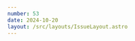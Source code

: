```yaml
---
number: 53
date: 2024-10-20
layout: /src/layouts/IssueLayout.astro
---
```



<Title title={`Issue ${frontmatter.number}`} date={frontmatter.date} />

<NewsletterSponsorSlot
  title="Releases so easy your work will never pile up"
  url={`https://get.runway.team/build-or-ship?utm_campaign%3DiOS%20CI%20Newsletter%26utm_medium%3Dweb%26utm_source%3DiOS%20CI%20Newsletter%20Issue%20${frontmatter.number}%26utm_content%3Doct_20_24`}
  description="Runway handles the release coordination and busywork so you can focus on building great apps. You do the building, we'll do the shipping."
  image="https://d2thv89fb05cma.cloudfront.net/polpiella.dev/images/sponsors/build-or-ship.png"
/>

**🎉 We're over 2,000 subscribers! 🎉**

This is an incredibly special issue of the newsletter as earlier this week we hit another great milestone: **2,000 subscribers**! I want to take this opportunity to thank you so much for all the support you have shown and to reiterate my commitment to providing quality CI/CD content and resources.

And with no further ado, let's dive right into this week's issue!

<Providers />

## [🚀 The best way to install Ruby + Fastlane on CI/CD](https://www.polpiella.dev/install-ruby-and-gems-on-ci-cd?utm_campaign%3DiOS%20CI%20Newsletter%26utm_medium%3Dweb%26utm_source%3DiOS%20CI%20Newsletter%20Issue%2053%26utm_content%3Doct_20_24)

I recently ran a 2-hour introductory webinar into iOS CI/CD where I built a real-world release pipeline for an iOS app using **fastlane** and **GitHub Actions**.

As part of building this pipeline, I showed how to install **Ruby** and **fastlane** in a way that ensures that **you and your team's machines** and your **CI/CD runners** use the same version of all dependencies.

I have made it available in blog format this week so that anyone who couldn't join the workshop could still get access to **the code** and **set up instructions**.

## [👀 How to significantly improve incremental build time with xcodebuild](https://github.com/wojciech-kulik/xcodebuild.nvim/issues/201#issuecomment-2423828065?utm_campaign%3DiOS%20CI%20Newsletter%26utm_medium%3Dweb%26utm_source%3DiOS%20CI%20Newsletter%20Issue%2053%26utm_content%3Doct_20_24)

Just today, [Rudrank Riyam](https://x.com/rudrankriyam) shared a very interesting tweet with me that immediately sparked my interest. It turns out that incremental builds are **significantly slower in xcodebuild than in Xcode** and [Wojciech Kulik](https://x.com/kulik_wojciech) has found out exactly why.

The reason will surprise you and, while we will need to wait for Apple to ship a proper solution, there are a few **workarounds** that [Wojciech](https://x.com/kulik_wojciech) has come up with and might help you out! 

## [📦 Are Android apps smaller than iOS apps?](https://www.emergetools.com/blog/posts/are-android-apps-really-that-much-smaller-than-ios?utm_campaign%3DiOS%20CI%20Newsletter%26utm_medium%3Dweb%26utm_source%3DiOS%20CI%20Newsletter%20Issue%2053%26utm_content%3Doct_20_24)

I am a huge fan of [Emerge Tools](https://x.com/emergetools)' app deep-dives on social media, where they inspect **an app's IPA and its contents** and look for changes in their sizes across versions and ways to **optimise the app's final size**.

In almost all of their deep-dive threads, someone points out that the size of the app's Android counterpart **is much smaller than the iOS one**. But is this really the case? [Ryan Brooks](https://x.com/rbro112) and [Trevor Elkins](https://x.com/rovert_snikle) tell you all about it in this article!

## [🕵️‍♂️ Meet with Apple engineers to improve your app's performance](https://developer.apple.com/events/view/2D8N2SA3LT/dashboard?utm_campaign%3DiOS%20CI%20Newsletter%26utm_medium%3Dweb%26utm_source%3DiOS%20CI%20Newsletter%20Issue%2053%26utm_content%3Doct_20_24)

Apple shared in the October issue of their Hello Developer newsletter that they will be hosting some **in-person sessions** where app developers will be able to ask Apple engineers questions about performance and optimisation.

These in-person sessions will be held in **Cupertino**, **Bengaluru** and **Shanghai**, so if you are based in one of those locations, don't miss your chance and book a slot now!

## [⚠️ Requirements for shipping apps in the EU are now enforced](https://developer.apple.com/news/?id=yfacfeal&utm_campaign%3DiOS%20CI%20Newsletter%26utm_medium%3Dweb%26utm_source%3DiOS%20CI%20Newsletter%20Issue%2053%26utm_content%3Doct_20_24)

As of **October 17, 2024**, new requirements for submitting app updates to the App Store in the European Union have come into effect. Developers who are Account Holders or Admins in the Apple Developer Program and want to make their apps available in the EU must **now declare their trader status in App Store Connect before submitting updates**. This change aligns with the ongoing compliance efforts related to the **Digital Services Act (DSA)**.

Starting **February 17, 2025**, apps without verified trader status **will be removed from the EU App Store**.

## [🤐 Create Zip files using Swift and no 3rd-party dependencies](https://medium.com/parable-engineering/how-to-easily-create-zip-files-in-swift-without-third-party-dependencies-a1c36a451ea1?utm_campaign%3DiOS%20CI%20Newsletter%26utm_medium%3Dweb%26utm_source%3DiOS%20CI%20Newsletter%20Issue%2053%26utm_content%3Doct_20_24)

Whether it's **uploading a binary file to a GitHub Release** or **a test result bundle after a test run failure**, most CI/CD workflows need to upload artefacts during their execution. To reduce their size as much as possible, these artefacts are usually **zipped** before they are uploaded.

If you use Swift scripts in your CI/CD workflows, you might like to know that you can very easily zip files without using any third-party dependencies. Find out all about it in this article by [Oleg Dreyman](https://x.com/olegdreyman).

## [🔌 Beware of this argument when using xcodebuild and plugins](https://elegantchaos.com/2024/10/11/xcodebuild-platforms-and-plugins.html?utm_campaign%3DiOS%20CI%20Newsletter%26utm_medium%3Dweb%26utm_source%3DiOS%20CI%20Newsletter%20Issue%2053%26utm_content%3Doct_20_24)

Build tool plugins allow you to perform operations during your project's build process. They are essentially macOS executable targets that run on the host machine (the machine that builds the application) and never on the target machine (the device where the app runs).

For this reason, **xcodebuild** usually needs to build plugins for an architecture different to the app's architecture. For example, for an iOS app, **xcodebuild** needs to build plugins for macOS and the app for iOS. If your **xcodebuild** command fails because it's building the plugins for the target architecture, you might want to read this article by [Elegant Chaos](https://mastodon.scot/@elegantchaos). 
